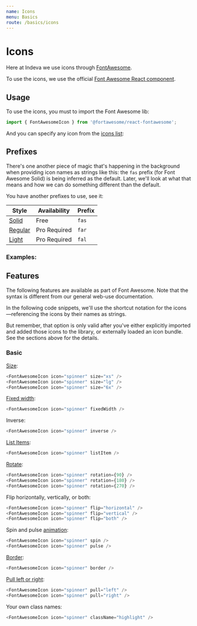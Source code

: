```yaml
---
name: Icons
menu: Basics
route: /basics/icons
---
```



# Icons

Here at Indeva we use icons through [FontAwesome](https://fontawesome.com/).

To use the icons, we use the official [Font Awesome React component](https://www.npmjs.com/package/@fortawesome/react-fontawesome).

## Usage

To use the icons, you must to import the Font Awesome lib:

```js
import { FontAwesomeIcon } from '@fortawesome/react-fontawesome';
```

And you can specify any icon from the [icons list](https://origin.fontawesome.com/icons):

<Playground className="separate-icons">
  <FontAwesomeIcon icon="smile-beam" size="4x"/>
  <FontAwesomeIcon icon="smile" size="4x"/>
  <FontAwesomeIcon icon="laugh-squint" size="4x"/>
  <FontAwesomeIcon icon="grin-stars" size="4x"/>
  <FontAwesomeIcon icon="grin-squint-tears" size="4x"/>
</Playground>

## Prefixes

There's one another piece of magic that's happening in the background when providing icon names as strings like this: the `fas` prefix (for Font Awesome Solid) is being inferred as the default. Later, we'll look at what that means and how we can do something different than the default.

You have another prefixes to use, see it:

| Style                                               | Availability  | Prefix  |
|-----------------------------------------------------|---------------|---------|
| [Solid](https://fontawesome.com/icons?s=solid)      | Free          | `fas`   |
| [Regular](https://fontawesome.com/icons?s=regular)  | Pro Required  | `far`   |
| [Light](https://fontawesome.com/icons?s=light)      | Pro Required  | `fal`   |

### Examples:
<Playground className="separate-icons">
  <FontAwesomeIcon icon={['fas', 'igloo']} size="3x" />
  <FontAwesomeIcon icon={['far', 'igloo']} size="3x" />
  <FontAwesomeIcon icon={['fal', 'igloo']} size="3x" />
</Playground>

## Features

The following features are available as part of Font Awesome. Note that the syntax is different from our general web-use documentation.

In the following code snippets, we'll use the shortcut notation for the
icons—referencing the icons by their names as strings.

But remember, that option is only valid after you've either
explicitly imported and added those icons to the library, or externally
loaded an icon bundle. See the sections above for the details.

### Basic

[Size](https://fontawesome.com/how-to-use/on-the-web/styling/sizing-icons):

```javascript
<FontAwesomeIcon icon="spinner" size="xs" />
<FontAwesomeIcon icon="spinner" size="lg" />
<FontAwesomeIcon icon="spinner" size="6x" />
```

[Fixed width](https://fontawesome.com/how-to-use/on-the-web/styling/fixed-width-icons):

```javascript
<FontAwesomeIcon icon="spinner" fixedWidth />
```

Inverse:

```javascript
<FontAwesomeIcon icon="spinner" inverse />
```

[List Items](https://fontawesome.com/how-to-use/on-the-web/styling/icons-in-a-list):

```javascript
<FontAwesomeIcon icon="spinner" listItem />
```

[Rotate](https://fontawesome.com/how-to-use/on-the-web/styling/rotating-icons):

```javascript
<FontAwesomeIcon icon="spinner" rotation={90} />
<FontAwesomeIcon icon="spinner" rotation={180} />
<FontAwesomeIcon icon="spinner" rotation={270} />
```

Flip horizontally, vertically, or both:

```javascript
<FontAwesomeIcon icon="spinner" flip="horizontal" />
<FontAwesomeIcon icon="spinner" flip="vertical" />
<FontAwesomeIcon icon="spinner" flip="both" />
```

Spin and pulse [animation](https://fontawesome.com/how-to-use/on-the-web/styling/animating-icons):

```javascript
<FontAwesomeIcon icon="spinner" spin />
<FontAwesomeIcon icon="spinner" pulse />
```

[Border](https://fontawesome.com/how-to-use/on-the-web/styling/bordered-pulled-icons):

```javascript
<FontAwesomeIcon icon="spinner" border />
```

[Pull left or right](https://fontawesome.com/how-to-use/on-the-web/styling/bordered-pulled-icons):

```javascript
<FontAwesomeIcon icon="spinner" pull="left" />
<FontAwesomeIcon icon="spinner" pull="right" />
```

Your own class names:

```javascript
<FontAwesomeIcon icon="spinner" className="highlight" />
```
